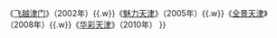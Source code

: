 {{Navbox
|name  = 天津航拍纪录片
|title = 天津航拍纪录片系列
|image = <!--不是使用在条目中的非自由版权图像，根据[[Wikipedia:合理使用]]，不能在非条目名字空间展示：
abs logo2.gif
-->
|above =  [[天津电视台]]拍摄
|group1 = 系列
|list1 = 《[[天地之间看津城]]》（1999年）{{.w}}《[[飞越津门]]》（2002年）{{.w}}《[[魅力天津]]》（2005年）{{.w}}《[[全景天津]]》（2008年）{{.w}}《[[华彩天津]]》（2010年）
}}